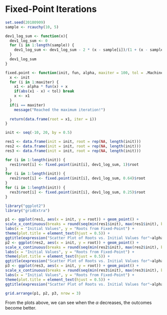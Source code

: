 # Fixed-Point Iterations

```r
set.seed(20180909)
sample <- rcauchy(10, 5)

dev1_log_sum <- function(x){
  dev1_log_sum <- 0
  for (i in 1:length(sample)) {
    dev1_log_sum <- dev1_log_sum - 2 * (x - sample[i])/(1 + (x - sample[i])^2)
  }
  dev1_log_sum
}

fixed.point <- function(init, fun, alpha, maxiter = 100, tol = .Machine$double.eps^0.2){
  x <- init
  for (i in 1:maxiter) {
    x1 <- alpha * fun(x) + x
    if(abs(x1 - x) < tol) break
    x <- x1
  }
  if(i == maxiter)
    message("Reached the maximum iteration!")
  
  return(data.frame(root = x1, iter = i))
}

init <- seq(-10, 20, by = 0.5)

res1 <- data.frame(init = init, root = rep(NA, length(init)))
res2 <- data.frame(init = init, root = rep(NA, length(init)))
res3 <- data.frame(init = init, root = rep(NA, length(init)))

for (i in 1:length(init)) {
  res1$root[i] <- fixed.point(init[i], dev1_log_sum, 1)$root
}
for (i in 1:length(init)) {
  res2$root[i] <- fixed.point(init[i], dev1_log_sum, 0.64)$root
}
for (i in 1:length(init)) {
  res3$root[i] <- fixed.point(init[i], dev1_log_sum, 0.25)$root
}

library("ggplot2")
library("gridExtra")

p1 <- ggplot(res1, aes(x = init, y = root)) + geom_point() + 
scale_x_continuous(breaks = round(seq(min(res1$init), max(res1$init), by = 1),1)) +
labs(x = "Initial Values", y = "Roots from Fixed-Point") + 
theme(plot.title = element_text(hjust = 0.5)) + 
ggtitle(expression("Scatter Plot of Roots vs. Initial Values for"~alpha == 1))
p2 <- ggplot(res2, aes(x = init, y = root)) + geom_point() + 
scale_x_continuous(breaks = round(seq(min(res2$init), max(res2$init), by = 1),1)) +
labs(x = "Initial Values", y = "Roots from Fixed-Point") + 
theme(plot.title = element_text(hjust = 0.5)) + 
ggtitle(expression("Scatter Plot of Roots vs. Initial Values for"~alpha == 0.64))
p3 <- ggplot(res3, aes(x = init, y = root)) + geom_point() + 
scale_x_continuous(breaks = round(seq(min(res3$init), max(res3$init), by = 1),1)) +
labs(x = "Initial Values", y = "Roots from Fixed-Point") + 
theme(plot.title = element_text(hjust = 0.5)) + 
ggtitle(expression("Scatter Plot of Roots vs. Initial Values for"~alpha == 0.25))

grid.arrange(p1, p2, p3, nrow = 3)
```
From the plots above, we can see when the $\alpha$ decreases, the outcomes become better.

